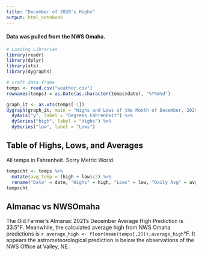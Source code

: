---
title: "December of 2020's Highs"
output: html_notebook
---

#### Data was pulled from the NWS Omaha.

```{r warning=FALSE,message=FALSE,echo=FALSE}
# Loading Libraries
library(readr)
library(dplyr)
library(xts)
library(dygraphs)
```

```{r message=FALSE,echo=FALSE}
# craft data frame
temps <- read.csv("weather.csv")
rownames(temps) = as.Date(as.character(temps$date), "%Y%m%d")
```

```{r}
graph_it <- as.xts(temps[-1])
dygraph(graph_it, main = "Highs and Lows of the Month of December, 2020") %>%
  dyAxis("y", label = "Degrees Fahrenheit") %>%
  dySeries("high", label = "Highs") %>%
  dySeries("low", label = "Lows")
```
## Table of Highs, Lows, and Averages
All temps in Fahrenheit. Sorry Metric World.
```{r}
tempscht <- temps %>%
  mutate(avg_temp = (high + low)/2) %>%
  rename("Date" = date, "Highs" = high, "Lows" = low, "Daily Avg" = avg_temp)
tempscht
```
## Almanac vs NWSOmaha

The Old Farmer's Almanac 2021's December Average High Prediction is 33.5°F. Meanwhile, the calculated average high from NWS Omaha predictions is `r average_high <- floor(mean(temps[,2]));average_high`°F. It appears the astrometeorological prediction is below the observations of the NWS Office at Valley, NE.